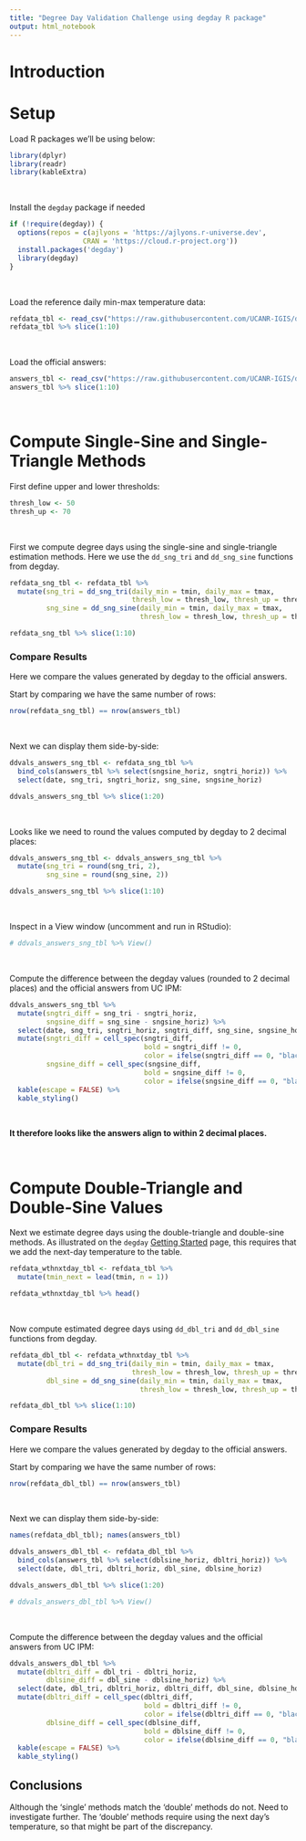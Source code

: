 ```yaml
---
title: "Degree Day Validation Challenge using degday R package"
output: html_notebook
---
```


# Introduction


# Setup 

Load R packages we'll be using below:

```r
library(dplyr)
library(readr)
library(kableExtra)
```

\

Install the `degday` package if needed

```r
if (!require(degday)) {
  options(repos = c(ajlyons = 'https://ajlyons.r-universe.dev',
                  CRAN = 'https://cloud.r-project.org'))
  install.packages('degday')
  library(degday)
}
```

\

Load the reference daily min-max temperature data:

```r
refdata_tbl <- read_csv("https://raw.githubusercontent.com/UCANR-IGIS/degree-day-challenge/main/data/espartoa-weather-2020.csv")
refdata_tbl %>% slice(1:10)
```

\

Load the official answers:

```r
answers_tbl <- read_csv("https://raw.githubusercontent.com/UCANR-IGIS/degree-day-challenge/main/data/ucipm_results/ucipm_low50_high70_all.csv")
answers_tbl %>% slice(1:10)
```

\

# Compute Single-Sine and Single-Triangle Methods

First define upper and lower thresholds:

```r
thresh_low <- 50
thresh_up <- 70
```

\

First we compute degree days using the single-sine and single-triangle estimation methods. Here we use the `dd_sng_tri` and `dd_sng_sine` functions from degday.

```r
refdata_sng_tbl <- refdata_tbl %>%
  mutate(sng_tri = dd_sng_tri(daily_min = tmin, daily_max = tmax, 
                              thresh_low = thresh_low, thresh_up = thresh_up),
         sng_sine = dd_sng_sine(daily_min = tmin, daily_max = tmax, 
                                thresh_low = thresh_low, thresh_up = thresh_up))

refdata_sng_tbl %>% slice(1:10)
```

### Compare Results

Here we compare the values generated by degday to the official answers.

Start by comparing we have the same number of rows:

```r
nrow(refdata_sng_tbl) == nrow(answers_tbl)
```

\

Next we can display them side-by-side:

```r
ddvals_answers_sng_tbl <- refdata_sng_tbl %>% 
  bind_cols(answers_tbl %>% select(sngsine_horiz, sngtri_horiz)) %>% 
  select(date, sng_tri, sngtri_horiz, sng_sine, sngsine_horiz)

ddvals_answers_sng_tbl %>% slice(1:20)
```

\

Looks like we need to round the values computed by degday to 2 decimal places:

```r
ddvals_answers_sng_tbl <- ddvals_answers_sng_tbl %>% 
  mutate(sng_tri = round(sng_tri, 2),
         sng_sine = round(sng_sine, 2))

ddvals_answers_sng_tbl %>% slice(1:10)
```

\

Inspect in a View window (uncomment and run in RStudio):

```r
# ddvals_answers_sng_tbl %>% View()
```

\

Compute the difference between the degday values (rounded to 2 decimal places) and the official answers from UC IPM:

```r
ddvals_answers_sng_tbl %>% 
  mutate(sngtri_diff = sng_tri - sngtri_horiz,
         sngsine_diff = sng_sine - sngsine_horiz) %>% 
  select(date, sng_tri, sngtri_horiz, sngtri_diff, sng_sine, sngsine_horiz, sngsine_diff) %>% 
  mutate(sngtri_diff = cell_spec(sngtri_diff,
                                 bold = sngtri_diff != 0,
                                 color = ifelse(sngtri_diff == 0, "black", "red")),
         sngsine_diff = cell_spec(sngsine_diff,
                                 bold = sngsine_diff != 0,
                                 color = ifelse(sngsine_diff == 0, "black", "red"))) %>% 
  kable(escape = FALSE) %>% 
  kable_styling()
```

\

**It therefore looks like the answers align to within 2 decimal places.**

\

# Compute Double-Triangle and Double-Sine Values

Next we estimate degree days using the double-triangle and double-sine methods. As illustrated on the `degday` [Getting Started](https://ucanr-igis.github.io/degday/index.html) page, this requires that we add the next-day temperature to the table.

```r
refdata_wthnxtday_tbl <- refdata_tbl %>%
  mutate(tmin_next = lead(tmin, n = 1)) 

refdata_wthnxtday_tbl %>% head()
```


\

Now compute estimated degree days using `dd_dbl_tri` and `dd_dbl_sine` functions from degday.

```r
refdata_dbl_tbl <- refdata_wthnxtday_tbl %>%
  mutate(dbl_tri = dd_sng_tri(daily_min = tmin, daily_max = tmax, 
                              thresh_low = thresh_low, thresh_up = thresh_up),
         dbl_sine = dd_sng_sine(daily_min = tmin, daily_max = tmax, 
                                thresh_low = thresh_low, thresh_up = thresh_up))

refdata_dbl_tbl %>% slice(1:10)
```

### Compare Results

Here we compare the values generated by degday to the official answers.

Start by comparing we have the same number of rows:

```r
nrow(refdata_dbl_tbl) == nrow(answers_tbl)
```

\ 

Next we can display them side-by-side:

```r
names(refdata_dbl_tbl); names(answers_tbl)

ddvals_answers_dbl_tbl <- refdata_dbl_tbl %>% 
  bind_cols(answers_tbl %>% select(dblsine_horiz, dbltri_horiz)) %>% 
  select(date, dbl_tri, dbltri_horiz, dbl_sine, dblsine_horiz)

ddvals_answers_dbl_tbl %>% slice(1:20)

# ddvals_answers_dbl_tbl %>% View()
```

\

Compute the difference between the degday values and the official answers from UC IPM:

```r
ddvals_answers_dbl_tbl %>% 
  mutate(dbltri_diff = dbl_tri - dbltri_horiz,
         dblsine_diff = dbl_sine - dblsine_horiz) %>% 
  select(date, dbl_tri, dbltri_horiz, dbltri_diff, dbl_sine, dblsine_horiz, dblsine_diff) %>% 
  mutate(dbltri_diff = cell_spec(dbltri_diff,
                                 bold = dbltri_diff != 0,
                                 color = ifelse(dbltri_diff == 0, "black", "red")),
         dblsine_diff = cell_spec(dblsine_diff,
                                 bold = dblsine_diff != 0,
                                 color = ifelse(dblsine_diff == 0, "black", "red"))) %>% 
  kable(escape = FALSE) %>% 
  kable_styling()
```

## Conclusions

Although the 'single' methods match the 'double' methods do not. Need to investigate further. The 'double' methods require using the next day's temperature, so that might be part of the discrepancy.




